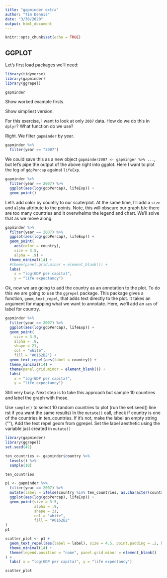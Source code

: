 ```yaml
---
title: "gapminder extra"
author: "Tim Dennis"
date: "3/30/2020"
output: html_document
---
```


```r
knitr::opts_chunk$set(echo = TRUE)
```


## GGPLOT

Let's first load packages we'll need: 

```r
library(tidyverse)
library(gapminder)
library(ggrepel)
```


```r
gapminder
```

Show worked example firsts. 

Show simpliest version.

For this exercise, I want to look at only `2007` data. How do we do this in `dplyr`? What function do we use? 

Right. We filter `gapminder` by year. 

```r
gapminder %>% 
  filter(year == "2007")
```

We could save this as a new object `gapminder2007 <- gapminger %>% ...`, but let's pipe the output of the above right into ggplot. Here I want to plot the log of `gdpPercap` against `lifeExp`.

```r
gapminder %>%
  filter(year == 2007) %>%
  ggplot(aes(log(gdpPercap), lifeExp)) +
  geom_point()
```

Let's add color by country to our scaterplot. At the same time, I'll add a `size` and `alpha` attribute to the points. Note, this will obscure our graph b/c there are too many countries and it overwhelms the legend and chart. We'll solve that as we move along. 

```r
gapminder %>%
  filter(year == 2007) %>%
  ggplot(aes(log(gdpPercap), lifeExp)) +
  geom_point(
    aes(color = country),
    size = 3.5,
    alpha = .9) +
  theme_minimal(14) +
  #theme(panel.grid.minor = element_blank()) +
  labs(
    x = "log(GDP per capita)",
    y = "life expectancy")
```

Ok, now we are going to add the country as an annotation to the plot. To do this we are going to use the `ggrepel` package. This package gives a function, `geom_text_repel`, that adds text directly to the plot. It takes an argument for mapping what we want to annotate. Here, we'll add an `aes` of label for country.  

```r
gapminder %>%
  filter(year == 2007) %>%
  ggplot(aes(log(gdpPercap), lifeExp)) +
  geom_point(
    size = 3.5,
    alpha = .9,
    shape = 21,
    col = "white",
    fill = "#0162B2") +
  geom_text_repel(aes(label = country)) +
  theme_minimal(14) +
  theme(panel.grid.minor = element_blank()) +
  labs(
    x = "log(GDP per capita)",
    y = "life expectancy")
```

Still very busy. Next step is to take this approach but sample 10 countries and label the graph with those.


Use `sample()` to select 10 random countries to plot
(run the set.seed() line  rst if you want the same
results)
In the `mutate()` call, check if country is one of the
countries in ten_countries. If it's not, make the label
an empty string (""),
Add the text repel geom from ggrepel. Set the label
aesthetic using the variable just created in `mutate()`

```r
library(gapminder)
library(ggrepel)
set.seed(42)

ten_countries <- gapminder$country %>%
  levels() %>%
  sample(10)

ten_countries
```

```r
p1 <- gapminder %>%
  filter(year == 2007) %>%
  mutate(label = ifelse(country %in% ten_countries, as.character(country), "")) %>%
  ggplot(aes(log(gdpPercap), lifeExp)) +
  geom_point(size = 3.5,
             alpha = .9,
             shape = 21,
             col = "white",
             fill = "#0162B2"
)
p1
```

```r
scatter_plot <- p1 +
  geom_text_repel(aes(label = label), size = 4.5, point.padding = .2, box.padding = .3, force = 1, min.segment.length = 0) +
  theme_minimal(14) +
  theme(legend.position = "none", panel.grid.minor = element_blank()
) +
  labs( x = "log(GDP per capita)", y = "life expectancy")

scatter_plot
```